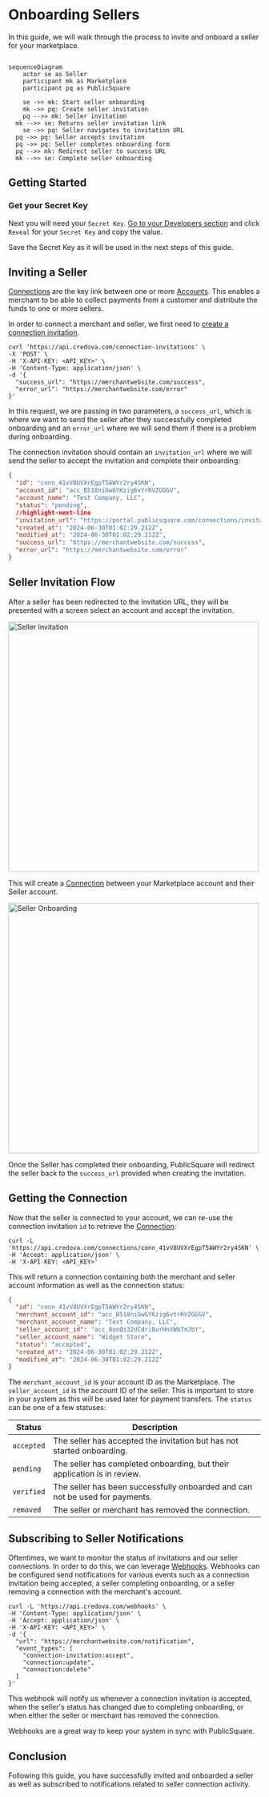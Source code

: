 
# Onboarding Sellers

In this guide, we will walk through the process to invite and onboard a seller for your marketplace.

```mermaid

sequenceDiagram
	actor se as Seller
	participant mk as Marketplace
	participant pq as PublicSquare

	se ->> mk: Start seller onboarding
	mk ->> pq: Create seller invitation
	pq -->> mk: Seller invitation
  mk -->> se: Returns seller invitation link
	se ->> pq: Seller navigates to invitation URL
  pq ->> pq: Seller accepts invitation
  pq ->> pq: Seller completes onboarding form
  pq -->> mk: Redirect seller to success URL
  mk -->> se: Complete seller onboarding
```

## Getting Started

<GettingStartedSection />

### Get your Secret Key

Next you will need your `Secret Key`. [Go to your Developers section](https://portal.publicsquare.com/developers/api-keys) and click `Reveal` for your `Secret Key` and copy the value.

<Alert>Save the Secret Key as it will be used in the next steps of this guide.</Alert>

## Inviting a Seller

[Connections](/concepts/connections) are the key link between one or more [Accounts](/concepts/accounts). This enables a merchant to be able to collect payments from a customer and distribute the funds to one or more sellers.

In order to connect a merchant and seller, we first need to [create a connection invitation](/api/accounts/create-connection-invitation).

```shell showLineNumbers
curl 'https://api.credova.com/connection-invitations' \
-X 'POST' \
-H 'X-API-KEY: <API_KEY>' \
-H 'Content-Type: application/json' \
-d '{
  "success_url": "https://merchantwebsite.com/success",
  "error_url": "https://merchantwebsite.com/error"
}'
```

In this request, we are passing in two parameters, a `success_url`, which is where we want to send the seller after they successfully completed onboarding and an `error_url` where we will send them if there is a problem during onboarding.

The connection invitation should contain an `invitation_url` where we will send the seller to accept the invitation and complete their onboarding:

```json showLineNumbers
{
  "id": "conn_41vV8UVXrEgpT5AWYr2ry4SKN",
  "account_id": "acc_B518niGwGYKzig6vtrRVZGGGV",
  "account_name": "Test Company, LLC",
  "status": "pending",
  //highlight-next-line
  "invitation_url": "https://portal.publicsquare.com/connections/invitations/invt_41vV8UVXrEgpT5AWYr2ry4SKN?merchant_name=Test%20Company",
  "created_at": "2024-06-30T01:02:29.212Z",
  "modified_at": "2024-06-30T01:02:29.212Z",
  "success_url": "https://merchantwebsite.com/success",
  "error_url": "https://merchantwebsite.com/error"
}
```

## Seller Invitation Flow

After a seller has been redirected to the Invitation URL, they will be presented with a screen select an account and accept the invitation.

<div style={{textAlign: 'center'}}>
  <img alt="Seller Invitation" src="/img/guides/marketplaces/seller-invitation.png" width="500" />
</div>

This will create a [Connection](/concepts/connections) between your Marketplace account and their Seller account.

<div style={{textAlign: 'center'}}>
  <img alt="Seller Onboarding" src="/img/guides/marketplaces/seller-onboarding.png" width="500" />
</div>

Once the Seller has completed their onboarding, PublicSquare will redirect the seller back to the `success_url` provided when creating the invitation.

## Getting the Connection

Now that the seller is connected to your account, we can re-use the connection invitation `id` to retrieve the [Connection](/api/accounts/get-connection-by-id):

```shell showLineNumber
curl -L 'https://api.credova.com/connections/conn_41vV8UVXrEgpT5AWYr2ry4SKN' \
-H 'Accept: application/json' \
-H 'X-API-KEY: <API_KEY>'
```

This will return a connection containing both the merchant and seller account information as well as the connection status:

```json showLineNumbers
{
  "id": "conn_41vV8UVXrEgpT5AWYr2ry4SKN",
  "merchant_account_id": "acc_B518niGwGYKzig6vtrRVZGGGV",
  "merchant_account_name": "Test Company, LLC",
  "seller_account_id": "acc_8ooQs32UCdriBvrHnVWbTmJbY",
  "seller_account_name": "Widget Store",
  "status": "accepted",
  "created_at": "2024-06-30T01:02:29.212Z",
  "modified_at": "2024-06-30T01:02:29.212Z"
}
```

The `merchant_account_id` is your account ID as the Marketplace. The `seller_account_id` is the account ID of the seller. This is important to store in your system as this will be used later for payment transfers.
The `status` can be one of a few statuses:

| Status      | Description                                                                  |
| ----------- | ---------------------------------------------------------------------------- |
| `accepted`  | The seller has accepted the invitation but has not started onboarding.       |
| `pending`   | The seller has completed onboarding, but their application is in review.     |
| `verified`  | The seller has been successfully onboarded and can not be used for payments. |
| `removed`   | The seller or merchant has removed the connection.                           |

## Subscribing to Seller Notifications

Oftentimes, we want to monitor the status of invitations and our seller connections. In order to do this, we can leverage [Webhooks](/concepts/webhooks).
Webhooks can be configured send notifications for various events such as a connection invitation being accepted, a seller completing onboarding, or a seller removing a connection
with the merchant's account.

```shell showLineNumbers title="Create a Webhook"
curl -L 'https://api.credova.com/webhooks' \
-H 'Content-Type: application/json' \
-H 'Accept: application/json' \
-H 'X-API-KEY: <API_KEY>' \
-d '{
  "url": "https://merchantwebsite.com/notification",
  "event_types": [
    "connection-invitation:accept",
    "connection:update",
    "connection:delete"
  ]
}'
```

This webhook will notify us whenever a connection invitation is accepted, when the seller's status has changed due to completing onboarding, or when either the seller or merchant has removed the connection.

Webhooks are a great way to keep your system in sync with PublicSquare.

## Conclusion

Following this guide, you have successfully invited and onboarded a seller as well as subscribed to notifications related to seller connection activity.
